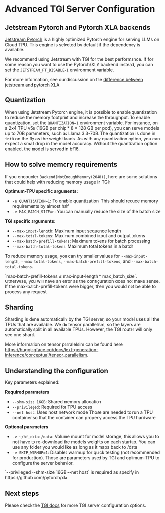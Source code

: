 # Advanced TGI Server Configuration

## Jetstream Pytorch and Pytorch XLA backends

[Jetstream Pytorch](https://github.com/AI-Hypercomputer/jetstream-pytorch) is a highly optimized Pytorch engine for serving LLMs on Cloud TPU. This engine is selected by default if the dependency is available.

We recommend using Jetstream with TGI for the best performance. If for some reason you want to use the Pytorch/XLA backend instead, you can set the `JETSTREAM_PT_DISABLE=1` environment variable. 

For more information, see our discussion on the [difference between jetstream and pytorch XLA](./conceptual_guide/difference)

## Quantization
When using Jetstream Pytorch engine, it is possible to enable quantization to reduce the memory footprint and increase the throughput. To enable quantization, set the `QUANTIZATION=1` environment variable. For instance, on a 2x4 TPU v5e (16GB per chip * 8 = 128 GB per pod), you can serve models up to 70B parameters, such as Llama 3.3-70B. The quantization is done in `int8` on the fly as the weight loads. As with any quantization option, you can expect a small drop in the model accuracy. Without the quantization option enabled, the model is served in bf16.

## How to solve memory requirements

If you encounter `Backend(NotEnoughMemory(2048))`, here are some solutions that could help with reducing memory usage in TGI:

**Optimum-TPU specific arguments:**
- `-e QUANTIZATION=1`: To enable quantization. This should reduce memory requirements by almost half
- `-e MAX_BATCH_SIZE=n`: You can manually reduce the size of the batch size

**TGI specific arguments:**
- `--max-input-length`: Maximum input sequence length
- `--max-total-tokens`: Maximum combined input and output tokens
- `--max-batch-prefill-tokens`: Maximum tokens for batch processing
- `--max-batch-total-tokens`: Maximum total tokens in a batch

To reduce memory usage, you can try smaller values for  `--max-input-length`, `--max-total-tokens`, `--max-batch-prefill-tokens`, and `--max-batch-total-tokens`. 

<Tip warning={true}>
`max-batch-prefill-tokens ≤ max-input-length * max_batch_size`. Otherwise, you will have an error as the configuration does not make sense. If the max-batch-prefill-tokens were bigger, then you would not be able to process any request
</Tip>

## Sharding
Sharding is done automatically by the TGI server, so your model uses all the TPUs that are available. We do tensor parallelism, so the layers are automatically split in all available TPUs. However, the TGI router will only see one shard. 

More information on tensor parralelsim can be found here https://huggingface.co/docs/text-generation-inference/conceptual/tensor_parallelism.

## Understanding the configuration

Key parameters explained:

**Required parameters**
- `--shm-size 16GB`: Shared memory allocation
- `--privileged`: Required for TPU access
- `--net host`: Uses host network mode
Those are needed to run a TPU container so that the container can properly access the TPU hardware

**Optional parameters**
- `-v ~/hf_data:/data`: Volume mount for model storage, this allows you to not have to re-download the models weights on each startup. You can use any folder you would like as long as it maps back to /data
- `-e SKIP_WARMUP=1`: Disables warmup for quick testing (not recommended for production).
Those are parameters used by TGI and optimum-TPU to configure the server behavior.


<Tip warning={true}>
`--privileged --shm-size 16GB --net host` is required as specify in https://github.com/pytorch/xla
</Tip>

## Next steps
Please check the [TGI docs](https://huggingface.co/docs/text-generation-inference) for more TGI server configuration options.